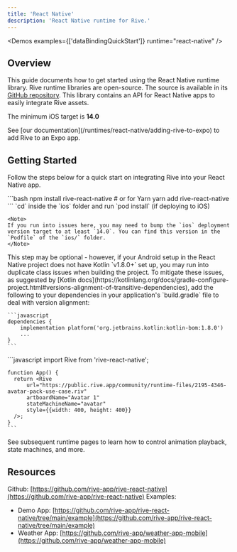 ```yaml
---
title: 'React Native'
description: 'React Native runtime for Rive.'
---
```



<NoteOnFeatureSupport/>

<Demos examples={['dataBindingQuickStart']} runtime="react-native" />

## Overview

This guide documents how to get started using the React Native runtime library. Rive runtime libraries are open-source. The source is available in its [GitHub repository](https://github.com/rive-app/rive-react-native). This library contains an API for React Native apps to easily integrate Rive assets.

The minimum iOS target is **14.0**

<Note>
 See [our documentation](/runtimes/react-native/adding-rive-to-expo) to add Rive to an Expo app.
</Note>


## Getting Started

Follow the steps below for a quick start on integrating Rive into your React Native app.

<Steps>
  <Step title="Install the dependency">
    ```bash
    npm install rive-react-native
    # or for Yarn
    yarn add rive-react-native
    ```
  </Step>
  <Step title="iOS - Pod Install">
    `cd` inside the `ios` folder and run `pod install` (if deploying to iOS)

    <Note>
    If you run into issues here, you may need to bump the `ios` deployment version target to at least `14.0`. You can find this version in the `Podfile` of the `ios/` folder.
    </Note>
  </Step>
  <Step title="Android - Set Kotlin Dependency Resolution">
    This step may be optional - however, if your Android setup in the React Native project does not have Kotlin `v1.8.0+` set up, you may run into duplicate class issues when building the project. To mitigate these issues, as suggested by [Kotlin docs](https://kotlinlang.org/docs/gradle-configure-project.html#versions-alignment-of-transitive-dependencies), add the following to your dependencies in your application's `build.gradle` file to deal with version alignment:

    ```javascript
    dependencies {
        implementation platform('org.jetbrains.kotlin:kotlin-bom:1.8.0')
        ...
    }
    ```
  </Step>
  <Step title="Add the Rive component">
    ```javascript
    import Rive from 'rive-react-native';

    function App() {
      return <Rive
          url="https://public.rive.app/community/runtime-files/2195-4346-avatar-pack-use-case.riv"
          artboardName="Avatar 1"
          stateMachineName="avatar"
          style={{width: 400, height: 400}}
      />;
    }
    ```
  </Step>
</Steps>

See subsequent runtime pages to learn how to control animation playback, state machines, and more.

## Resources

Github: [https://github.com/rive-app/rive-react-native](https://github.com/rive-app/rive-react-native) Examples:

- Demo App: [https://github.com/rive-app/rive-react-native/tree/main/example](https://github.com/rive-app/rive-react-native/tree/main/example)
- Weather App: [https://github.com/rive-app/weather-app-mobile](https://github.com/rive-app/weather-app-mobile)
